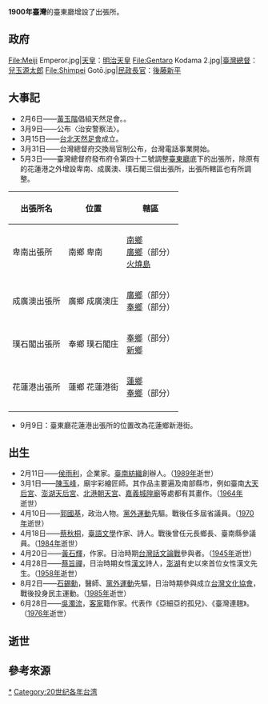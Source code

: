 {{TaiwanYearTOC|1900}}
{{Year in Taiwan|1900}}
'''1900年臺灣'''的臺東廳增設了出張所。

==政府==
<gallery>
File:Meiji Emperor.jpg|[[天皇|天皇]]：[[明治天皇|明治天皇]]
File:Gentaro Kodama 2.jpg|[[臺灣總督|臺灣總督]]：[[兒玉源太郎|兒玉源太郎]]
File:Shimpei Gotō.jpg|[[總務長官|民政長官]]：[[後藤新平|後藤新平]]
</gallery>

==大事記==
* 2月6日——[[黃玉階|黃玉階]]倡組天然足會。{{r|陳|page=189}}。
* 3月9日——公布〈治安警察法〉{{r|陳|page=189}}。
* 3月15日——[[台北天然足會|台北天然足會]]成立。
* 3月31日——台灣總督府交換局官制公布，台灣電話事業開始。
* 5月3日——臺灣總督府發布府令第四十二號調整[[臺東廳|臺東廳]]底下的出張所，除原有的花蓮港之外增設卑南、成廣澳、璞石閣三個出張所，出張所轄區也有所調整{{r|1900 府42}}。
{|class=wikitable
|-
!出張所名!!位置!!轄區
|-
|卑南出張所
|南鄉 卑南
|[[南鄉_(堡里)|南鄉]]<br/>[[廣鄉|廣鄉]]（部分）<br/>[[火燒島_(堡里)|火燒島]]
|-
|成廣澳出張所
|廣鄉 成廣澳庄
|[[廣鄉|廣鄉]]（部分）<br/>[[奉鄉|奉鄉]]（部分）
|-
|璞石閣出張所
|奉鄉 璞石閣庄
|[[奉鄉|奉鄉]]（部分）<br/>[[新鄉_(堡里)|新鄉]]
|-
|花蓮港出張所
|蓮鄉 花蓮港街
|[[蓮鄉|蓮鄉]]<br/>[[奉鄉|奉鄉]]（部分）
|-
|}

*9月9日：臺東廳花蓮港出張所的位置改為花蓮鄉新港街{{r|1900 府69}}。

==出生==
* 2月11日——[[侯雨利|侯雨利]]，企業家。[[臺南紡織|臺南紡織]]創辦人。（[[1989年臺灣|1989年]]逝世）
* 3月1日——[[陳玉峰_(彩繪匠師)|陳玉峰]]，廟宇彩繪匠師。其作品主要遍及南部縣市，例如臺南[[大天后宮|大天后宮]]、[[澎湖天后宮|澎湖天后宮]]、[[北港朝天宮|北港朝天宮]]、[[嘉義城隍廟|嘉義城隍廟]]等處都有其畫作。（[[1964年臺灣|1964年]]逝世）
* 4月10日——[[郭國基|郭國基]]，政治人物。[[黨外運動|黨外運動]]先驅。戰後任多屆省議員。（[[1970年臺灣|1970年]]逝世）
* 4月18日——[[蔡秋桐|蔡秋桐]]，[[臺語文學|臺語文學]]作家、詩人。戰後曾任元長鄉長、臺南縣參議員。（[[1984年臺灣|1984年]]逝世）
* 4月20日——[[黃石輝|黃石輝]]，作家。日治時期[[台灣話文論戰|台灣話文論戰]]參與者。（[[1945年臺灣|1945年]]逝世）
* 4月28日——[[蔡旨禪|蔡旨禪]]，日治時期女性[[漢文|漢文]]詩人，[[澎湖|澎湖]]有史以來首位女性漢文先生。（[[1958年臺灣|1958年]]逝世）
* 8月2日——[[石錫勳|石錫勳]]，醫師、[[黨外運動|黨外運動]]先驅，日治時期參與成立[[台灣文化協會|台灣文化協會]]，戰後投身民主運動。（[[1985年臺灣|1985年]]逝世）
* 6月28日——[[吳濁流|吳濁流]]，[[客家|客家]]籍作家。代表作《亞細亞的孤兒》、《臺灣連翹》。（[[1976年臺灣|1976年]]逝世）

== 逝世 ==

== 參考來源 ==
{{reflist|refs=
<ref name="陳">{{cite book |author=陳君愷 |title=《狂飆的年代──1920年代台灣的政治、社會與文化運動》 |publisher=日創社文化  |isbn=978-986-81251-7-9 |date=2006年10月}}</ref>
<!--- 官報集中區 --->
<ref name="1900 府42">《臺灣總督府府報》〈府令第四十二號〉，1900年5月3日</ref>
<ref name="1900 府69">《臺灣總督府府報》〈府令第六十九號〉，1900年9月9日</ref>
}}
{{各年台灣}}
[[Category:1900年台灣|*]]
[[Category:20世纪各年台湾|Category:20世纪各年台湾]]